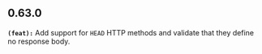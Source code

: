 ## 0.63.0
**`(feat):`** Add support for `HEAD` HTTP methods and validate that they define no response body.


